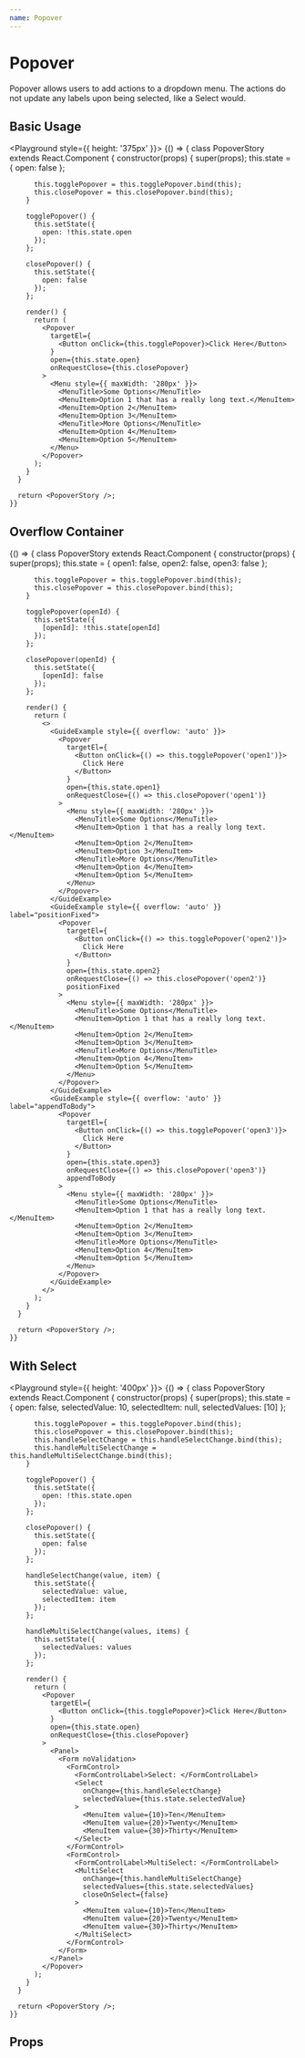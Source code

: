 ```yaml
---
name: Popover
---
```




# Popover

Popover allows users to add actions to a dropdown menu. The actions do not
update any labels upon being selected, like a Select would.

## Basic Usage

<Playground style={{ height: '375px' }}>
  {() => {
      class PopoverStory extends React.Component {
        constructor(props) {
          super(props);
          this.state = {
            open: false
          };

          this.togglePopover = this.togglePopover.bind(this);
          this.closePopover = this.closePopover.bind(this);
        }

        togglePopover() {
          this.setState({
            open: !this.state.open
          });
        };

        closePopover() {
          this.setState({
            open: false
          });
        };

        render() {
          return (
            <Popover
              targetEl={
                <Button onClick={this.togglePopover}>Click Here</Button>
              }
              open={this.state.open}
              onRequestClose={this.closePopover}
            >
              <Menu style={{ maxWidth: '280px' }}>
                <MenuTitle>Some Options</MenuTitle>
                <MenuItem>Option 1 that has a really long text.</MenuItem>
                <MenuItem>Option 2</MenuItem>
                <MenuItem>Option 3</MenuItem>
                <MenuTitle>More Options</MenuTitle>
                <MenuItem>Option 4</MenuItem>
                <MenuItem>Option 5</MenuItem>
              </Menu>
            </Popover>
          );
        }
      }

      return <PopoverStory />;
    }}

</Playground>

## Overflow Container

<Playground>
  {() => {
      class PopoverStory extends React.Component {
        constructor(props) {
          super(props);
          this.state = {
            open1: false,
            open2: false,
            open3: false
          };

          this.togglePopover = this.togglePopover.bind(this);
          this.closePopover = this.closePopover.bind(this);
        }

        togglePopover(openId) {
          this.setState({
            [openId]: !this.state[openId]
          });
        };

        closePopover(openId) {
          this.setState({
            [openId]: false
          });
        };

        render() {
          return (
            <>
              <GuideExample style={{ overflow: 'auto' }}>
                <Popover
                  targetEl={
                    <Button onClick={() => this.togglePopover('open1')}>
                      Click Here
                    </Button>
                  }
                  open={this.state.open1}
                  onRequestClose={() => this.closePopover('open1')}
                >
                  <Menu style={{ maxWidth: '280px' }}>
                    <MenuTitle>Some Options</MenuTitle>
                    <MenuItem>Option 1 that has a really long text.</MenuItem>
                    <MenuItem>Option 2</MenuItem>
                    <MenuItem>Option 3</MenuItem>
                    <MenuTitle>More Options</MenuTitle>
                    <MenuItem>Option 4</MenuItem>
                    <MenuItem>Option 5</MenuItem>
                  </Menu>
                </Popover>
              </GuideExample>
              <GuideExample style={{ overflow: 'auto' }} label="positionFixed">
                <Popover
                  targetEl={
                    <Button onClick={() => this.togglePopover('open2')}>
                      Click Here
                    </Button>
                  }
                  open={this.state.open2}
                  onRequestClose={() => this.closePopover('open2')}
                  positionFixed
                >
                  <Menu style={{ maxWidth: '280px' }}>
                    <MenuTitle>Some Options</MenuTitle>
                    <MenuItem>Option 1 that has a really long text.</MenuItem>
                    <MenuItem>Option 2</MenuItem>
                    <MenuItem>Option 3</MenuItem>
                    <MenuTitle>More Options</MenuTitle>
                    <MenuItem>Option 4</MenuItem>
                    <MenuItem>Option 5</MenuItem>
                  </Menu>
                </Popover>
              </GuideExample>
              <GuideExample style={{ overflow: 'auto' }} label="appendToBody">
                <Popover
                  targetEl={
                    <Button onClick={() => this.togglePopover('open3')}>
                      Click Here
                    </Button>
                  }
                  open={this.state.open3}
                  onRequestClose={() => this.closePopover('open3')}
                  appendToBody
                >
                  <Menu style={{ maxWidth: '280px' }}>
                    <MenuTitle>Some Options</MenuTitle>
                    <MenuItem>Option 1 that has a really long text.</MenuItem>
                    <MenuItem>Option 2</MenuItem>
                    <MenuItem>Option 3</MenuItem>
                    <MenuTitle>More Options</MenuTitle>
                    <MenuItem>Option 4</MenuItem>
                    <MenuItem>Option 5</MenuItem>
                  </Menu>
                </Popover>
              </GuideExample>
            </>
          );
        }
      }

      return <PopoverStory />;
    }}

</Playground>

## With Select

<Playground style={{ height: '400px' }}>
  {() => {
      class PopoverStory extends React.Component {
        constructor(props) {
          super(props);
          this.state = {
            open: false,
            selectedValue: 10,
            selectedItem: null,
            selectedValues: [10]
          };

          this.togglePopover = this.togglePopover.bind(this);
          this.closePopover = this.closePopover.bind(this);
          this.handleSelectChange = this.handleSelectChange.bind(this);
          this.handleMultiSelectChange = this.handleMultiSelectChange.bind(this);
        }

        togglePopover() {
          this.setState({
            open: !this.state.open
          });
        };

        closePopover() {
          this.setState({
            open: false
          });
        };

        handleSelectChange(value, item) {
          this.setState({
            selectedValue: value,
            selectedItem: item
          });
        };

        handleMultiSelectChange(values, items) {
          this.setState({
            selectedValues: values
          });
        };

        render() {
          return (
            <Popover
              targetEl={
                <Button onClick={this.togglePopover}>Click Here</Button>
              }
              open={this.state.open}
              onRequestClose={this.closePopover}
            >
              <Panel>
                <Form noValidation>
                  <FormControl>
                    <FormControlLabel>Select: </FormControlLabel>
                    <Select
                      onChange={this.handleSelectChange}
                      selectedValue={this.state.selectedValue}
                    >
                      <MenuItem value={10}>Ten</MenuItem>
                      <MenuItem value={20}>Twenty</MenuItem>
                      <MenuItem value={30}>Thirty</MenuItem>
                    </Select>
                  </FormControl>
                  <FormControl>
                    <FormControlLabel>MultiSelect: </FormControlLabel>
                    <MultiSelect
                      onChange={this.handleMultiSelectChange}
                      selectedValues={this.state.selectedValues}
                      closeOnSelect={false}
                    >
                      <MenuItem value={10}>Ten</MenuItem>
                      <MenuItem value={20}>Twenty</MenuItem>
                      <MenuItem value={30}>Thirty</MenuItem>
                    </MultiSelect>
                  </FormControl>
                </Form>
              </Panel>
            </Popover>
          );
        }
      }

      return <PopoverStory />;
    }}

</Playground>

## Props

<PropsTable of={Popover} />
